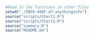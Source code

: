 ```r
#Read in the functions in other files
setwd("./INFO-498F-a7-anythinginfo")
source("scripts/Chart1.R")
source("scripts/Chart2.R")
source("summary.R")
source("README.md")
```
